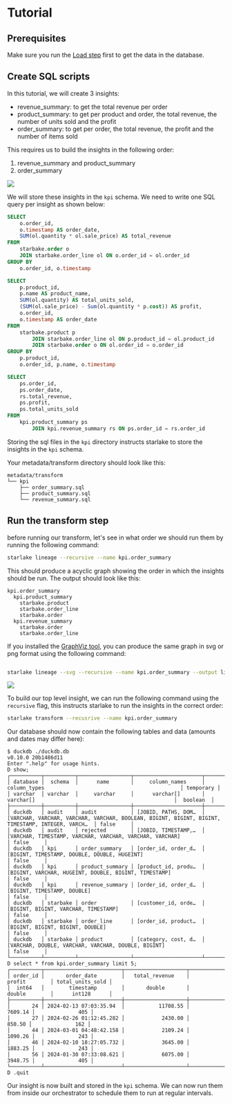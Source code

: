 # Tutorial



## Prerequisites
Make sure you run the [Load step](../load/tutorial) first to get the data in the database.

## Create SQL scripts

In this tutorial, we will create 3 insights:
- revenue_summary: to get the total revenue per order
- product_summary: to get per product and order, the total revenue, the number of units sold and the profit
- order_summary: to get per order, the total revenue, the profit and the number of items sold

This requires us to build the insights in the following order:

1. revenue_summary and product_summary
2. order_summary

![](/img/starbake-transform.png)

We will store these insights in the `kpi` schema. We need to write one SQL query per insight as shown below:

```sql title="metadata/transform/kpi/revenue_summary.sql"
SELECT
    o.order_id,
    o.timestamp AS order_date,
    SUM(ol.quantity * ol.sale_price) AS total_revenue
FROM
    starbake.order o
    JOIN starbake.order_line ol ON o.order_id = ol.order_id
GROUP BY
    o.order_id, o.timestamp

```

```sql title="metadata/transform/kpi/product_summary.sql"
SELECT
    p.product_id,
    p.name AS product_name,
    SUM(ol.quantity) AS total_units_sold,
    (SUM(ol.sale_price) - Sum(ol.quantity * p.cost)) AS profit,
    o.order_id,
    o.timestamp AS order_date
FROM
    starbake.product p
        JOIN starbake.order_line ol ON p.product_id = ol.product_id
        JOIN starbake.order o ON ol.order_id = o.order_id
GROUP BY
    p.product_id,
    o.order_id, p.name, o.timestamp

```

```sql title="metadata/transform/kpi/order_summary.sql"
SELECT
    ps.order_id,
    ps.order_date,
    rs.total_revenue,
    ps.profit,
    ps.total_units_sold
FROM
    kpi.product_summary ps
        JOIN kpi.revenue_summary rs ON ps.order_id = rs.order_id

```

Storing the sql files in the `kpi` directory instructs starlake to store the insights in the `kpi` schema.

Your metadata/transform directory should look like this:

```plaintext
metadata/transform
└── kpi
    ├── order_summary.sql
    ├── product_summary.sql
    └── revenue_summary.sql
```

## Run the transform step

before running our transform, let's see in what order we should run them by running the following command:

```bash
starlake lineage --recursive --name kpi.order_summary
```

This should produce a acyclic graph showing the order in which the insights should be run. The output should look like this:

```plaintext
kpi.order_summary
  kpi.product_summary
    starbake.product
    starbake.order_line
    starbake.order
  kpi.revenue_summary
    starbake.order
    starbake.order_line
```

If you installed the [GraphViz tool](../../install#graph-visualization), you can produce the same graph in svg or png format using the following command:

```bash

starlake lineage --svg --recursive --name kpi.order_summary --output lineage.png
```

![](/img/lineage.svg)


To build our top level insight, we can run the following command using the `recursive` flag, this instructs starlake to run the insights in the correct order:

```bash
starlake transform --recusrive --name kpi.order_summary
```

Our database should now contain the following tables and data (amounts and dates may differ here):

```plaintext
$ duckdb ./duckdb.db
v0.10.0 20b1486d11
Enter ".help" for usage hints.
D show;
┌──────────┬──────────┬─────────────────┬──────────────────────┬───────────────────────────────────────────────────────────────────────────────────────────────────┬───────────┐
│ database │  schema  │      name       │     column_names     │                                           column_types                                            │ temporary │
│ varchar  │ varchar  │     varchar     │      varchar[]       │                                             varchar[]                                             │  boolean  │
├──────────┼──────────┼─────────────────┼──────────────────────┼───────────────────────────────────────────────────────────────────────────────────────────────────┼───────────┤
│ duckdb   │ audit    │ audit           │ [JOBID, PATHS, DOM…  │ [VARCHAR, VARCHAR, VARCHAR, VARCHAR, BOOLEAN, BIGINT, BIGINT, BIGINT, TIMESTAMP, INTEGER, VARCH…  │ false     │
│ duckdb   │ audit    │ rejected        │ [JOBID, TIMESTAMP,…  │ [VARCHAR, TIMESTAMP, VARCHAR, VARCHAR, VARCHAR, VARCHAR]                                          │ false     │
│ duckdb   │ kpi      │ order_summary   │ [order_id, order_d…  │ [BIGINT, TIMESTAMP, DOUBLE, DOUBLE, HUGEINT]                                                      │ false     │
│ duckdb   │ kpi      │ product_summary │ [product_id, produ…  │ [BIGINT, VARCHAR, HUGEINT, DOUBLE, BIGINT, TIMESTAMP]                                             │ false     │
│ duckdb   │ kpi      │ revenue_summary │ [order_id, order_d…  │ [BIGINT, TIMESTAMP, DOUBLE]                                                                       │ false     │
│ duckdb   │ starbake │ order           │ [customer_id, orde…  │ [BIGINT, BIGINT, VARCHAR, TIMESTAMP]                                                              │ false     │
│ duckdb   │ starbake │ order_line      │ [order_id, product…  │ [BIGINT, BIGINT, BIGINT, DOUBLE]                                                                  │ false     │
│ duckdb   │ starbake │ product         │ [category, cost, d…  │ [VARCHAR, DOUBLE, VARCHAR, VARCHAR, DOUBLE, BIGINT]                                               │ false     │
└──────────┴──────────┴─────────────────┴──────────────────────┴───────────────────────────────────────────────────────────────────────────────────────────────────┴───────────┘
D select * from kpi.order_summary limit 5;
┌──────────┬─────────────────────────┬────────────────────┬─────────────────────┬──────────────────┐
│ order_id │       order_date        │   total_revenue    │       profit        │ total_units_sold │
│  int64   │        timestamp        │       double       │       double        │      int128      │
├──────────┼─────────────────────────┼────────────────────┼─────────────────────┼──────────────────┤
│       24 │ 2024-02-13 07:03:35.94  │           11708.55 │             7609.14 │              405 │
│       27 │ 2024-02-26 01:12:45.282 │            2430.00 │              850.50 │              162 │
│       44 │ 2024-03-01 04:48:42.158 │            2109.24 │             1090.26 │              243 │
│       46 │ 2024-02-10 18:27:05.732 │            3645.00 │             1883.25 │              243 │
│       56 │ 2024-01-30 07:33:08.621 │            6075.00 │             3948.75 │              405 │
└──────────┴─────────────────────────┴────────────────────┴─────────────────────┴──────────────────┘
D .quit
```

Our insight is now built and stored in the `kpi` schema. We can now run them from inside our orchestrator to schedule them to run at regular intervals.

